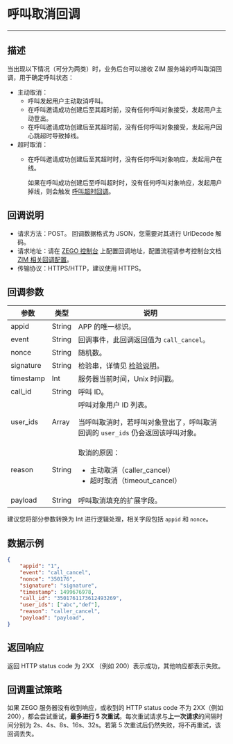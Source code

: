 
# 呼叫取消回调

- - -

## 描述

当出现以下情况（可分为两类）时，业务后台可以接收 ZIM 服务端的呼叫取消回调，用于确定呼叫状态：
- 主动取消：
    - 呼叫发起用户主动取消呼叫。
    - 在呼叫邀请成功创建后至其超时前，没有任何呼叫对象接受，发起用户主动登出。
    - 在呼叫邀请成功创建后至其超时前，没有任何呼叫对象接受，发起用户因心跳超时导致掉线。
- 超时取消：
    - 在呼叫邀请成功创建后至其超时时，没有任何呼叫对象响应，发起用户在线。

        <Note title="说明">

        如果在呼叫成功创建后至呼叫超时时，没有任何呼叫对象响应，发起用户掉线，则会触发 [呼叫超时回调](./call-invitation-timed-out.mdx)。
        </Note>


## 回调说明

- 请求方法：POST。
  <Note title="说明">
  回调数据格式为 JSON，您需要对其进行 UrlDecode 解码。
  </Note>
- 请求地址：请在 [ZEGO 控制台](https://console.zego.im/) 上配置回调地址，配置流程请参考控制台文档 [ZIM 相关回调配置](https://doc-zh.zego.im/article/17223)。
- 传输协议：HTTPS/HTTP，建议使用 HTTPS。

## 回调参数

| 参数 |	类型 | 说明 |
| -- | -- | -- |
| appid | String | APP 的唯一标识。 |
| event | String | 回调事件，此回调返回值为 `call_cancel`。 |
| nonce | String | 随机数。 |
| signature | String | 检验串，详情见 [检验说明](./authenticating-server-to-server-callbacks.mdx)。 |	
| timestamp | Int | 服务器当前时间，Unix 时间戳。 |
| call_id | String | 呼叫 ID。 |	
| user_ids | Array | 呼叫对象用户 ID 列表。<Note title="说明"><p>当呼叫取消时，若呼叫对象登出了，呼叫取消回调的 `user_ids` 仍会返回该呼叫对象。</p></Note> |
| reason | String | 取消的原因：<ul><li>主动取消（caller_cancel）</li><li>超时取消（timeout_cancel）</li></ul> |
| payload | String | 呼叫取消填充的扩展字段。 |	

<Note title="说明">

建议您将部分参数转换为 Int 进行逻辑处理，相关字段包括 `appid` 和 `nonce`。
</Note>



## 数据示例

```json
{
    "appid": "1",
    "event": "call_cancel",
    "nonce": "350176",
    "signature": "signature",
    "timestamp": 1499676978,
    "call_id": "3501761173612493269",
    "user_ids": ["abc","def"],
    "reason": "caller_cancel",
    "payload": "payload",
}
```

## 返回响应
返回 HTTP status code 为 2XX （例如 200）表示成功，其他响应都表示失败。

## 回调重试策略

如果 ZEGO 服务器没有收到响应，或收到的 HTTP status code 不为 2XX（例如 200），都会尝试重试，**最多进行 5 次重试**。每次重试请求与**上一次请求**的间隔时间分别为 2s、4s、8s、16s、32s。若第 5 次重试后仍然失败，将不再重试，该回调丢失。
